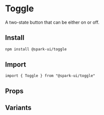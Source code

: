 


<Meta of={stories} />

# Toggle

A two-state button that can be either on or off.

## Install

```sh
npm install @spark-ui/toggle
```

## Import

```tsx
import { Toggle } from "@spark-ui/toggle"
```

## Props

<ArgTypes of={Toggle} />

## Variants
<Canvas of={stories.Default} />
